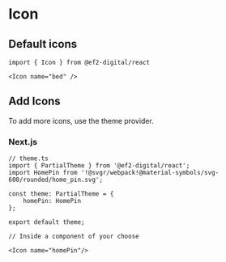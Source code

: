 
<Meta title="Display/Icon" component={Icon} />

# Icon


## Default icons

<IconGallery>
    <IconItem name="bed">
        <Icon name="bed" />
    </IconItem>
    <IconItem name="scene">
        <Icon name="scene" />
    </IconItem>
    <IconItem name="cooking">
        <Icon name="cooking" />
    </IconItem>
</IconGallery>

```tsx
import { Icon } from @ef2-digital/react

<Icon name="bed" />
```

## Add Icons
To add more icons, use the theme provider.

### Next.js
```tsx
// theme.ts
import { PartialTheme } from '@ef2-digital/react';
import HomePin from '!@svgr/webpack!@material-symbols/svg-600/rounded/home_pin.svg';

const theme: PartialTheme = {
    homePin: HomePin
};

export default theme;
```
```tsx
// Inside a component of your choose

<Icon name="homePin"/>
```